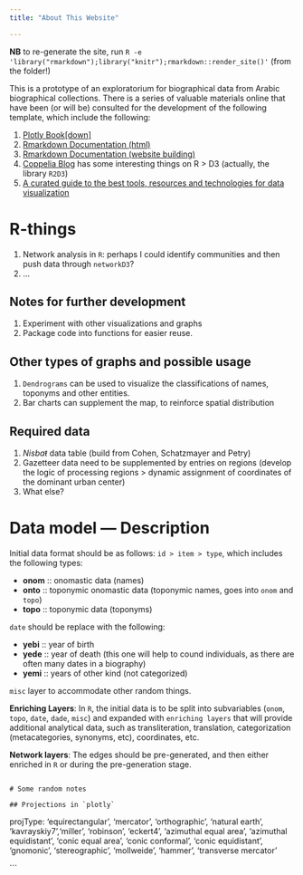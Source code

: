 ```yaml
---
title: "About This Website"

---
```


**NB** to re-generate the site, run `R -e 'library("rmarkdown");library("knitr");rmarkdown::render_site()'` (from the folder!)

This is a prototype of an exploratorium for biographical data from Arabic biographical collections. There is a series of valuable materials online that have been (or will be) consulted for the development of the following template, which include the following:

1. [Plotly Book[down]](https://cpsievert.github.io/plotly_book/)
2. [Rmarkdown Documentation (html)](http://rmarkdown.rstudio.com/html_document_format.html#overview)
3. [Rmarkdown Documentation (website building)](http://rmarkdown.rstudio.com/rmarkdown_websites.html)
4. [Coppelia Blog](http://www.coppelia.io/blog/) has some interesting things on R > D3 (actually, the library `R2D3`)
5. [A curated guide to the best tools, resources and technologies for data visualization](http://dataviz.tools/)

# R-things

1. Network analysis in `R`: perhaps I could identify communities and then push data through `networkD3`?
2. ...

## Notes for further development

1. Experiment with other visualizations and graphs
2. Package code into functions for easier reuse.


## Other types of graphs and possible usage

1. `Dendrograms` can be used to visualize the classifications of names, toponyms and other entities.
2. Bar charts can supplement the map, to reinforce spatial distribution

## Required data

1. *Nisbaŧ* data table (build from Cohen, Schatzmayer and Petry)
2. Gazetteer data need to be supplemented by entries on regions (develop the logic of processing regions > dynamic assignment of coordinates of the dominant urban center)
3. What else?

# Data model --- Description

Initial data format should be as follows: `id > item > type`, which includes the following types:

- __onom__ :: onomastic data (names)
- __onto__ :: toponymic onomastic data (toponymic names, goes into `onom` and `topo`)
- __topo__ :: toponymic data (toponyms)

`date` should be replace with the following:

- __yebi__ :: year of birth
- __yede__ :: year of death (this one will help to cound individuals, as there are often many dates in a biography)
- __yemi__ :: years of other kind (not categorized)

`misc` layer to accommodate other random things.
 
**Enriching Layers**: In `R`, the initial data is to be split into subvariables (`onom`, `topo`, `date`, `dade`, `misc`) and expanded with  `enriching layers` that will provide additional analytical data, such as transliteration, translation, categorization (metacategories, synonyms, etc), coordinates, etc.

**Network layers**: The edges should be pre-generated, and then either enriched in `R` or during the pre-generation stage.

```

# Some random notes

## Projections in `plotly`

```
projType: 'equirectangular', 'mercator',
          'orthographic', 'natural earth',
          'kavrayskiy7','miller',
          'robinson', 'eckert4',
          'azimuthal equal area', 'azimuthal equidistant',
          'conic equal area', 'conic conformal',
          'conic equidistant', 'gnomonic',
          'stereographic', 'mollweide',
          'hammer', 'transverse mercator'

```
